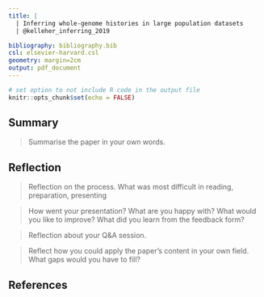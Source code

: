 ```yaml
---
title: |
  | Inferring whole-genome histories in large population datasets
  | @kelleher_inferring_2019

bibliography: bibliography.bib
csl: elsevier-harvard.csl
geometry: margin=2cm
output: pdf_document
---
```


```r

# set option to not include R code in the output file
knitr::opts_chunk$set(echo = FALSE)

```

## Summary

>Summarise the paper in your own words.

## Reflection

>Reflection on the process. What was most difficult in reading, preparation, presenting

>How went your presentation? What are you happy with? What would you like to improve? What did you learn from the feedback form?

>Reflection about your Q&A session.

>Reflect how you could apply the paper’s content in your own field. What gaps would you have to fill?

## References
